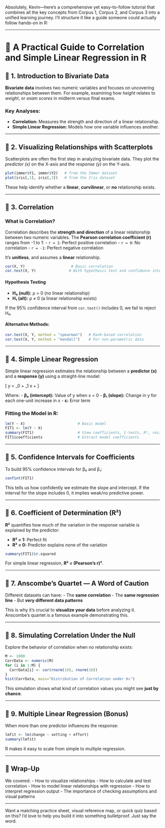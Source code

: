 Absolutely, Kevin—here’s a comprehensive yet easy-to-follow tutorial that combines all the key concepts from Corpus 1, Corpus 2, and Corpus 3 into a unified learning journey. I’ll structure it like a guide someone could actually follow hands-on in R:

---

# 📘 A Practical Guide to Correlation and Simple Linear Regression in R

## 🔹 1. Introduction to Bivariate Data

**Bivariate data** involves two numeric variables and focuses on uncovering relationships between them. For example, examining how *height* relates to *weight*, or *exam scores* in midterm versus final exams.

### Key Analyses:
- **Correlation:** Measures the strength and direction of a linear relationship.
- **Simple Linear Regression:** Models how one variable influences another.

---

## 🔹 2. Visualizing Relationships with Scatterplots

Scatterplots are often the first step in analyzing bivariate data. They plot the *predictor (x)* on the X-axis and the *response (y)* on the Y-axis.

```r
plot(immer$Y1, immer$Y2)   # from the Immer dataset
plot(iris[,1], iris[,3])   # from the Iris dataset
```

These help identify whether a **linear**, **curvilinear**, or **no** relationship exists.

---

## 🔹 3. Correlation

### What is Correlation?

Correlation describes the **strength and direction** of a linear relationship between two numeric variables. The **Pearson correlation coefficient (r)** ranges from -1 to 1:
- `r = 1`: Perfect positive correlation
- `r = 0`: No correlation
- `r = -1`: Perfect negative correlation

It’s **unitless**, and assumes a **linear** relationship.

```r
cor(X, Y)                     # Basic correlation
cor.test(X, Y)               # With hypothesis test and confidence interval
```

#### Hypothesis Testing
- **H₀ (null):** ρ = 0 (no linear relationship)
- **H₁ (alt):** ρ ≠ 0 (a linear relationship exists)

If the 95% confidence interval from `cor.test()` includes 0, we fail to reject H₀.

#### Alternative Methods:
```r
cor.test(X, Y, method = "spearman")   # Rank-based correlation
cor.test(X, Y, method = "kendall")    # For non-parametric data
```

---

## 🔹 4. Simple Linear Regression

Simple linear regression estimates the relationship between a **predictor (x)** and a **response (y)** using a straight-line model:

\[
y = \beta_0 + \beta_1 x + \epsilon
\]

Where:
- **β₀ (intercept):** Value of y when x = 0
- **β₁ (slope):** Change in y for each one-unit increase in x
- **ε:** Error term

### Fitting the Model in R:

```r
lm(Y ~ X)                        # Basic model
FIT1 <- lm(Y ~ X)
summary(FIT1)                    # View coefficients, t-tests, R², residuals
FIT1$coefficients                # Extract model coefficients
```

---

## 🔹 5. Confidence Intervals for Coefficients

To build 95% confidence intervals for β₀ and β₁:

```r
confint(FIT1)
```

This tells us how confidently we estimate the slope and intercept. If the interval for the slope includes 0, it implies weak/no predictive power.

---

## 🔹 6. Coefficient of Determination (R²)

**R²** quantifies how much of the variation in the response variable is explained by the predictor:

- **R² = 1:** Perfect fit
- **R² = 0:** Predictor explains none of the variation

```r
summary(FIT1)$r.squared
```

For simple linear regression, **R² = (Pearson’s r)²**.

---

## 🔹 7. Anscombe’s Quartet — A Word of Caution

Different datasets can have:
- The **same correlation**
- The **same regression line**
- But **very different data patterns**

This is why it’s crucial to **visualize your data** before analyzing it. Anscombe’s quartet is a famous example demonstrating this.

---

## 🔹 8. Simulating Correlation Under the Null

Explore the behavior of correlation when no relationship exists:

```r
M <- 1000
CorrData <- numeric(M)
for (i in 1:M) {
  CorrData[i] <- cor(rnorm(10), rnorm(10))
}
hist(CorrData, main="Distribution of Correlation under H₀")
```

This simulation shows what kind of correlation values you might see **just by chance**.

---

## 🔹 9. Multiple Linear Regression (Bonus)

When more than one predictor influences the response:

```r
lmfit <- lm(change ~ setting + effort)
summary(lmfit)
```

R makes it easy to scale from simple to multiple regression.

---

## 🎯 Wrap-Up

We covered:
- How to visualize relationships
- How to calculate and test correlation
- How to model linear relationships with regression
- How to interpret regression output
- The importance of checking assumptions and visual patterns

---

Want a matching practice sheet, visual reference map, or quick quiz based on this? I’d love to help you build it into something bulletproof. Just say the word.